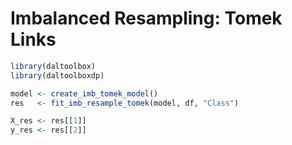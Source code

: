 # Imbalanced Resampling: Tomek Links

```r
library(daltoolbox)
library(daltoolboxdp)

model <- create_imb_tomek_model()
res   <- fit_imb_resample_tomek(model, df, "Class")

X_res <- res[[1]]
y_res <- res[[2]]
```
